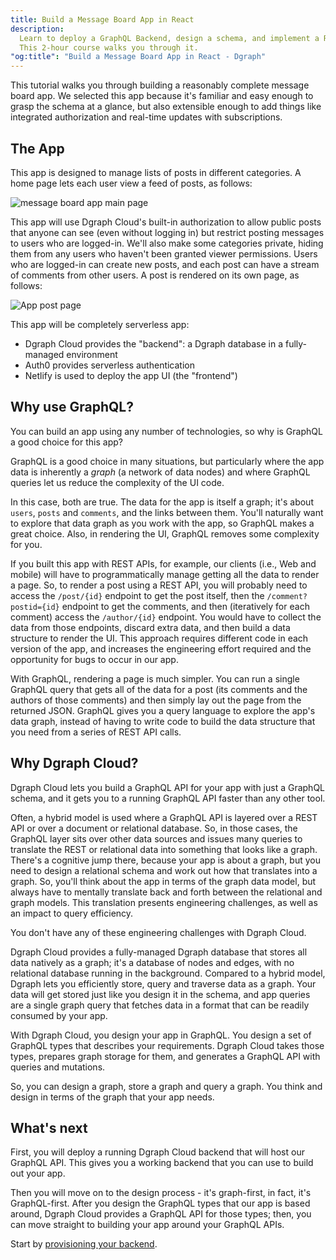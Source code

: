 ```yaml
---
title: Build a Message Board App in React
description:
  Learn to deploy a GraphQL Backend, design a schema, and implement a React UI.
  This 2-hour course walks you through it.
"og:title": "Build a Message Board App in React - Dgraph"
---
```



<DgraphWIP />

This tutorial walks you through building a reasonably complete message board
app. We selected this app because it's familiar and easy enough to grasp the
schema at a glance, but also extensible enough to add things like integrated
authorization and real-time updates with subscriptions.

## The App

This app is designed to manage lists of posts in different categories. A home
page lets each user view a feed of posts, as follows:

![message board app main page](/images/dgraph/guides/message-board-app/main-screenshot.png)

This app will use Dgraph Cloud's built-in authorization to allow public posts
that anyone can see (even without logging in) but restrict posting messages to
users who are logged-in. We'll also make some categories private, hiding them
from any users who haven't been granted viewer permissions. Users who are
logged-in can create new posts, and each post can have a stream of comments from
other users. A post is rendered on its own page, as follows:

![App post page](/images/dgraph/guides/message-board-app/post-screenshot.png)

This app will be completely serverless app:

- Dgraph Cloud provides the "backend": a Dgraph database in a fully-managed
  environment
- Auth0 provides serverless authentication
- Netlify is used to deploy the app UI (the "frontend")

## Why use GraphQL?

You can build an app using any number of technologies, so why is GraphQL a good
choice for this app?

GraphQL is a good choice in many situations, but particularly where the app data
is inherently a _graph_ (a network of data nodes) and where GraphQL queries let
us reduce the complexity of the UI code.

In this case, both are true. The data for the app is itself a graph; it's about
`users`, `posts` and `comments`, and the links between them. You'll naturally
want to explore that data graph as you work with the app, so GraphQL makes a
great choice. Also, in rendering the UI, GraphQL removes some complexity for
you.

If you built this app with REST APIs, for example, our clients (i.e., Web and
mobile) will have to programmatically manage getting all the data to render a
page. So, to render a post using a REST API, you will probably need to access
the `/post/{id}` endpoint to get the post itself, then the
`/comment?postid={id}` endpoint to get the comments, and then (iteratively for
each comment) access the `/author/{id}` endpoint. You would have to collect the
data from those endpoints, discard extra data, and then build a data structure
to render the UI. This approach requires different code in each version of the
app, and increases the engineering effort required and the opportunity for bugs
to occur in our app.

With GraphQL, rendering a page is much simpler. You can run a single GraphQL
query that gets all of the data for a post (its comments and the authors of
those comments) and then simply lay out the page from the returned JSON. GraphQL
gives you a query language to explore the app's data graph, instead of having to
write code to build the data structure that you need from a series of REST API
calls.

## Why Dgraph Cloud?

Dgraph Cloud lets you build a GraphQL API for your app with just a GraphQL
schema, and it gets you to a running GraphQL API faster than any other tool.

Often, a hybrid model is used where a GraphQL API is layered over a REST API or
over a document or relational database. So, in those cases, the GraphQL layer
sits over other data sources and issues many queries to translate the REST or
relational data into something that looks like a graph. There's a cognitive jump
there, because your app is about a graph, but you need to design a relational
schema and work out how that translates into a graph. So, you'll think about the
app in terms of the graph data model, but always have to mentally translate back
and forth between the relational and graph models. This translation presents
engineering challenges, as well as an impact to query efficiency.

You don't have any of these engineering challenges with Dgraph Cloud.

Dgraph Cloud provides a fully-managed Dgraph database that stores all data
natively as a graph; it's a database of nodes and edges, with no relational
database running in the background. Compared to a hybrid model, Dgraph lets you
efficiently store, query and traverse data as a graph. Your data will get stored
just like you design it in the schema, and app queries are a single graph query
that fetches data in a format that can be readily consumed by your app.

With Dgraph Cloud, you design your app in GraphQL. You design a set of GraphQL
types that describes your requirements. Dgraph Cloud takes those types, prepares
graph storage for them, and generates a GraphQL API with queries and mutations.

So, you can design a graph, store a graph and query a graph. You think and
design in terms of the graph that your app needs.

## What's next

First, you will deploy a running Dgraph Cloud backend that will host our GraphQL
API. This gives you a working backend that you can use to build out your app.

Then you will move on to the design process - it's graph-first, in fact, it's
GraphQL-first. After you design the GraphQL types that our app is based around,
Dgraph Cloud provides a GraphQL API for those types; then, you can move straight
to building your app around your GraphQL APIs.

Start by [provisioning your backend](./provision-backend).
